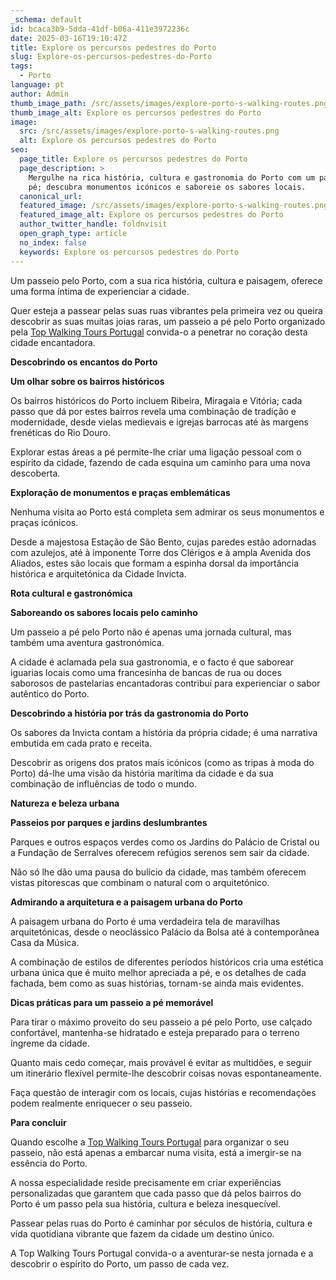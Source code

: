 ```yaml
---
_schema: default
id: bcaca3b9-5dda-41df-b06a-411e3972236c
date: 2025-03-16T19:10:47Z
title: Explore os percursos pedestres do Porto
slug: Explore-os-percursos-pedestres-do-Porto
tags:
  - Porto
language: pt
author: Admin
thumb_image_path: /src/assets/images/explore-porto-s-walking-routes.png
thumb_image_alt: Explore os percursos pedestres do Porto
image:
  src: /src/assets/images/explore-porto-s-walking-routes.png
  alt: Explore os percursos pedestres do Porto
seo:
  page_title: Explore os percursos pedestres do Porto
  page_description: >
    Mergulhe na rica história, cultura e gastronomia do Porto com um passeio a
    pé; descubra monumentos icónicos e saboreie os sabores locais.
  canonical_url:
  featured_image: /src/assets/images/explore-porto-s-walking-routes.png
  featured_image_alt: Explore os percursos pedestres do Porto
  author_twitter_handle: foldnvisit
  open_graph_type: article
  no_index: false
  keywords: Explore os percursos pedestres do Porto
---
```

Um passeio pelo Porto, com a sua rica história, cultura e paisagem, oferece uma forma íntima de experienciar a cidade.

Quer esteja a passear pelas suas ruas vibrantes pela primeira vez ou queira descobrir as suas muitas joias raras, um passeio a pé pelo Porto organizado pela [Top Walking Tours Portugal](https://topwalkingtoursportugal.com/pt/) convida-o a penetrar no coração desta cidade encantadora.

**Descobrindo os encantos do Porto**

**Um olhar sobre os bairros históricos**

Os bairros históricos do Porto incluem Ribeira, Miragaia e Vitória; cada passo que dá por estes bairros revela uma combinação de tradição e modernidade, desde vielas medievais e igrejas barrocas até às margens frenéticas do Rio Douro.

Explorar estas áreas a pé permite-lhe criar uma ligação pessoal com o espírito da cidade, fazendo de cada esquina um caminho para uma nova descoberta.

**Exploração de monumentos e praças emblemáticas**

Nenhuma visita ao Porto está completa sem admirar os seus monumentos e praças icónicos.

Desde a majestosa Estação de São Bento, cujas paredes estão adornadas com azulejos, até à imponente Torre dos Clérigos e à ampla Avenida dos Aliados, estes são locais que formam a espinha dorsal da importância histórica e arquitetónica da Cidade Invicta.

**Rota cultural e gastronómica**

**Saboreando os sabores locais pelo caminho**

Um passeio a pé pelo Porto não é apenas uma jornada cultural, mas também uma aventura gastronómica.

A cidade é aclamada pela sua gastronomia, e o facto é que saborear iguarias locais como uma francesinha de bancas de rua ou doces saborosos de pastelarias encantadoras contribui para experienciar o sabor autêntico do Porto.

**Descobrindo a história por trás da gastronomia do Porto**

Os sabores da Invicta contam a história da própria cidade; é uma narrativa embutida em cada prato e receita.

Descobrir as origens dos pratos mais icónicos (como as tripas à moda do Porto) dá-lhe uma visão da história marítima da cidade e da sua combinação de influências de todo o mundo.

**Natureza e beleza urbana**

**Passeios por parques e jardins deslumbrantes**

Parques e outros espaços verdes como os Jardins do Palácio de Cristal ou a Fundação de Serralves oferecem refúgios serenos sem sair da cidade.

Não só lhe dão uma pausa do bulício da cidade, mas também oferecem vistas pitorescas que combinam o natural com o arquitetónico.

**Admirando a arquitetura e a paisagem urbana do Porto**

A paisagem urbana do Porto é uma verdadeira tela de maravilhas arquitetónicas, desde o neoclássico Palácio da Bolsa até à contemporânea Casa da Música.

A combinação de estilos de diferentes períodos históricos cria uma estética urbana única que é muito melhor apreciada a pé, e os detalhes de cada fachada, bem como as suas histórias, tornam-se ainda mais evidentes.

**Dicas práticas para um passeio a pé memorável**

Para tirar o máximo proveito do seu passeio a pé pelo Porto, use calçado confortável, mantenha-se hidratado e esteja preparado para o terreno íngreme da cidade.

Quanto mais cedo começar, mais provável é evitar as multidões, e seguir um itinerário flexível permite-lhe descobrir coisas novas espontaneamente.

Faça questão de interagir com os locais, cujas histórias e recomendações podem realmente enriquecer o seu passeio.

**Para concluir**

Quando escolhe a [Top Walking Tours Portugal](https://topwalkingtoursportugal.com/pt/) para organizar o seu passeio, não está apenas a embarcar numa visita, está a imergir-se na essência do Porto.

A nossa especialidade reside precisamente em criar experiências personalizadas que garantem que cada passo que dá pelos bairros do Porto é um passo pela sua história, cultura e beleza inesquecível.

Passear pelas ruas do Porto é caminhar por séculos de história, cultura e vida quotidiana vibrante que fazem da cidade um destino único.

A Top Walking Tours Portugal convida-o a aventurar-se nesta jornada e a descobrir o espírito do Porto, um passo de cada vez.

&nbsp;